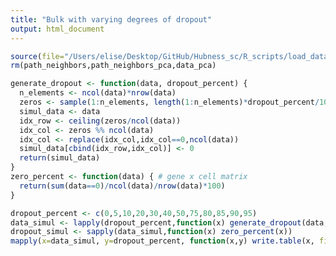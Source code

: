 ```yaml
---
title: "Bulk with varying degrees of dropout"
output: html_document
---
```


```r
source(file="/Users/elise/Desktop/GitHub/Hubness_sc/R_scripts/load_data/load_counts_BRCA.R")
rm(path_neighbors,path_neighbors_pca,data_pca)
```

```r
generate_dropout <- function(data, dropout_percent) {
  n_elements <- ncol(data)*nrow(data)
  zeros <- sample(1:n_elements, length(1:n_elements)*dropout_percent/100)
  simul_data <- data
  idx_row <- ceiling(zeros/ncol(data))
  idx_col <- zeros %% ncol(data)
  idx_col <- replace(idx_col,idx_col==0,ncol(data))
  simul_data[cbind(idx_row,idx_col)] <- 0
  return(simul_data)
}
zero_percent <- function(data) { # gene x cell matrix
  return(sum(data==0)/ncol(data)/nrow(data)*100)
}
```

```r
dropout_percent <- c(0,5,10,20,30,40,50,75,80,85,90,95)
data_simul <- lapply(dropout_percent,function(x) generate_dropout(data,x))
dropout_simul <- sapply(data_simul,function(x) zero_percent(x))
mapply(x=data_simul, y=dropout_percent, function(x,y) write.table(x, file=paste0("/Users/elise/Desktop/GitHub/Hubness_sc/bulkRNAseq/simul",y,".csv")))
```

